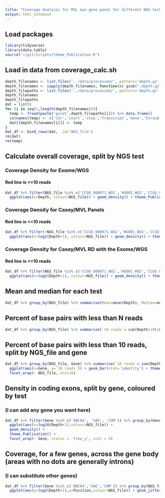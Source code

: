 ```yaml
---
title: "Coverage Analysis for MVL eye gene panel for different NGS tech"
output: html_notebook
---
```


## Load packages
```r
library(tidyverse)
library(data.table)
source('~/git/scripts/theme_Publication.R')
```
## Load in data from coverage_calc.sh
```r
depth_filenames <- list.files('../data/processed/', pattern='depth.gz')
depth_filenames <- sapply(depth_filenames, function(x) gsub(".depth.gz","",x))
depth_filepaths <- list.files('../data/processed/', pattern='depth.gz', full.names = T)
depth_filenames
depth_filepaths
dat = list()
for (i in seq(1,length(depth_filenames))){
  temp <- fread(paste('gzcat',depth_filepaths[i])) %>% data.frame()
  colnames(temp) <- c('chr','start','stop','Transcript','Gene','Strand', 'Position','Depth')
  dat[[depth_filenames[i]]] <- temp
}
dat_df <- bind_rows(dat, .id='NGS_file')
rm(dat)
rm(temp)
```


## Calculate overall coverage, split by NGS test

### Coverage Density for Exome/WGS
#### Red line is <=10 reads
```r
dat_df %>% filter(NGS_file %in% c('CCGO_800071_WGS','HG001_WGS','CCGO_800596_Exome')) %>% group_by(NGS_file) %>% 
  ggplot(aes(x=Depth, colour=NGS_file)) + geom_density() + theme_Publication() + coord_cartesian(xlim=c(0,300)) + geom_vline(xintercept = 10,colour='red')
```

### Coverage Density for Casey/MVL Panels
#### Red line is <=10 reads
```r
dat_df %>% filter(!NGS_file %in% c('CCGO_800071_WGS','HG001_WGS','CCGO_800596_Exome')) %>% group_by(NGS_file) %>% 
  ggplot(aes(x=log2(Depth+1), colour=NGS_file)) + geom_density() + theme_Publication() + geom_vline(xintercept = log2(10),colour='red')
```
### Coverage Density for Casey/MVL RD with the Exome/WGS
#### Red line is <=10 reads
```r
dat_df %>% filter(NGS_file %in% c('CCGO_800071_WGS','HG001_WGS','CCGO_800596_Exome','16-00307_RD')) %>% group_by(NGS_file) %>% 
  ggplot(aes(x=log2(Depth+1), colour=NGS_file)) + geom_density() + theme_Publication() + geom_vline(xintercept = log2(10), colour='red')
```

## Mean and median for each test
```r
dat_df %>% group_by(NGS_file) %>% summarise(Mean=mean(Depth), Median=median(Depth), `25th`=quantile(Depth,0.25), `75th` = quantile(Depth,0.75))
```

## Percent of base pairs with less than N reads
```r
dat_df %>% group_by(NGS_file) %>% summarise(`10 reads`= sum(Depth<10)/n() * 100, `15 reads`= sum(Depth<15)/n() * 100, `20 reads`= sum(Depth<20)/n() * 100, `25 reads`= sum(Depth<25)/n() * 100)
```

## Percent of base pairs with less than 10 reads, split by NGS_file and gene
```r
dat_df %>% group_by(NGS_file, Gene) %>% summarise(`10 reads`= sum(Depth<10)/n() * 100) %>% 
  ggplot(aes(x=Gene, y=`10 reads`)) + geom_bar(stat='identity') + theme_Publication() + coord_flip() +
  facet_wrap(~ NGS_file, ncol=8)
```

## Density in coding exons, split by gene, coloured by test
### (I can add any gene you want here)
```r
dat_df %>% filter(Gene %in% c('ABCA4', 'SAG', 'CHM')) %>% group_by(Gene, NGS_file) %>% 
  ggplot(aes(x=log10(Depth+1),colour=NGS_file)) + 
  geom_density() + 
  theme_Publication() + 
  facet_wrap(~ Gene, scales = 'free_y', ncol = 4)
```

## Coverage, for a few genes, across the gene body (areas with no dots are generally introns)
### (I can substitute other genes)
```r
dat_df %>% filter(Gene %in% c('ABCA4','SAG','CHM')) %>% group_by(NGS_file,Gene) %>% mutate(Position=start+Position) %>% 
  ggplot(aes(y=log2(Depth+1),x=Position,colour=NGS_file)) + geom_jitter(alpha=0.4,size=0.1) + theme_Publication() + facet_wrap(~Gene, scale='free_x', ncol=1) + geom_hline(yintercept=log2(10),colour='red') + theme(axis.text.x = element_text(angle = 90, vjust = 0.5, hjust=1))
```
